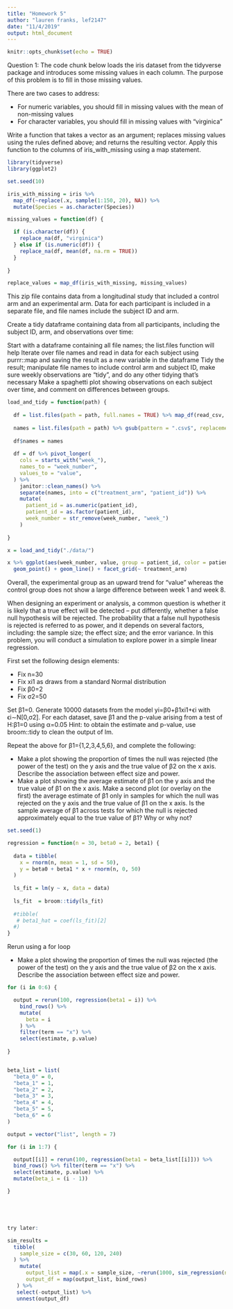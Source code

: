 ```yaml
---
title: "Homework 5"
author: "lauren franks, lef2147"
date: "11/4/2019"
output: html_document
---
```


```r
knitr::opts_chunk$set(echo = TRUE)
```


Question 1:
The code chunk below loads the iris dataset from the tidyverse package and introduces some missing values in each column. The purpose of this problem is to fill in those missing values.

There are two cases to address:

 - For numeric variables, you should fill in missing values with the mean of non-missing values
 - For character variables, you should fill in missing values with "virginica"

Write a function that takes a vector as an argument; replaces missing values using the rules defined above; and returns the resulting vector. Apply this function to the columns of iris_with_missing using a map statement.
```r
library(tidyverse)
library(ggplot2)

set.seed(10)

iris_with_missing = iris %>% 
  map_df(~replace(.x, sample(1:150, 20), NA)) %>%
  mutate(Species = as.character(Species))
```


```r
missing_values = function(df) {

  if (is.character(df)) {
    replace_na(df, "virginica")
  } else if (is.numeric(df)) {
    replace_na(df, mean(df, na.rm = TRUE))
  }
  
}

replace_values = map_df(iris_with_missing, missing_values)
```


This zip file contains data from a longitudinal study that included a control arm and an experimental arm. Data for each participant is included in a separate file, and file names include the subject ID and arm.

Create a tidy dataframe containing data from all participants, including the subject ID, arm, and observations over time:

Start with a dataframe containing all file names; the list.files function will help
Iterate over file names and read in data for each subject using purrr::map and saving the result as a new variable in the dataframe
Tidy the result; manipulate file names to include control arm and subject ID, make sure weekly observations are “tidy”, and do any other tidying that’s necessary
Make a spaghetti plot showing observations on each subject over time, and comment on differences between groups.
```r
load_and_tidy = function(path) {
  
  df = list.files(path = path, full.names = TRUE) %>% map_df(read_csv, col_names = TRUE)
  
  names = list.files(path = path) %>% gsub(pattern = ".csv$", replacement = "")
  
  df$names = names
  
  df = df %>% pivot_longer(
    cols = starts_with("week_"),
    names_to = "week_number",
    values_to = "value",
  ) %>% 
    janitor::clean_names() %>% 
    separate(names, into = c("treatment_arm", "patient_id")) %>% 
    mutate(
      patient_id = as.numeric(patient_id),
      patient_id = as.factor(patient_id),
      week_number = str_remove(week_number, "week_")
    )
  
}

x = load_and_tidy("./data/")

x %>% ggplot(aes(week_number, value, group = patient_id, color = patient_id)) +
  geom_point() + geom_line() + facet_grid(~ treatment_arm)

```

Overall, the experimental group as an upward trend for "value" whereas the control group does not show a large difference between week 1 and week 8.


When designing an experiment or analysis, a common question is whether it is likely that a true effect will be detected – put differently, whether a false null hypothesis will be rejected. The probability that a false null hypothesis is rejected is referred to as power, and it depends on several factors, including: the sample size; the effect size; and the error variance. In this problem, you will conduct a simulation to explore power in a simple linear regression.

First set the following design elements:

 - Fix n=30
 - Fix xi1 as draws from a standard Normal distribution
 - Fix β0=2
 - Fix σ2=50
 
Set β1=0. Generate 10000 datasets from the model yi=β0+β1xi1+ϵi  with ϵi∼N[0,σ2]. For each dataset, save β̂1 and the p-value arising from a test of H:β1=0 using α=0.05
Hint: to obtain the estimate and p-value, use broom::tidy to clean the output of lm.

Repeat the above for β1={1,2,3,4,5,6}, and complete the following:

 - Make a plot showing the proportion of times the null was rejected (the power of the test) on the y axis and the true value of β2 on the x axis. Describe the association between effect size and power.
 - Make a plot showing the average estimate of β̂1 on the y axis and the true value of β1 on the x axis. Make a second plot (or overlay on the first) the average estimate of β̂1 only in samples for which the null was rejected on the y axis and the true value of β1 on the x axis. Is the sample average of β̂1 across tests for which the null is rejected approximately equal to the true value of β1? Why or why not?

```r
set.seed(1)

regression = function(n = 30, beta0 = 2, beta1) {
  
  data = tibble(
    x = rnorm(n, mean = 1, sd = 50),
    y = beta0 + beta1 * x + rnorm(n, 0, 50)
  )
  
  ls_fit = lm(y ~ x, data = data)
  
  ls_fit  = broom::tidy(ls_fit)
  
  #tibble(
   # beta1_hat = coef(ls_fit)[2]
  #)
}


```

Rerun using a for loop

 - Make a plot showing the proportion of times the null was rejected (the power of the test) on the y axis and the true value of β2 on the x axis. Describe the association between effect size and power.
```r
for (i in 0:6) {

  output = rerun(100, regression(beta1 = i)) %>% 
    bind_rows() %>% 
    mutate(
      beta = i
    ) %>% 
    filter(term == "x") %>% 
    select(estimate, p.value)
  
}


beta_list = list(
  "beta_0" = 0,
  "beta_1" = 1,
  "beta_2" = 2,
  "beta_3" = 3,
  "beta_4" = 4,
  "beta_5" = 5,
  "beta_6" = 6
)

output = vector("list", length = 7)

for (i in 1:7) {

  output[[i]] = rerun(100, regression(beta1 = beta_list[[i]])) %>% 
  bind_rows() %>% filter(term == "x") %>% 
  select(estimate, p.value) %>% 
  mutate(beta_i = (i - 1)) 

}





try later: 

sim_results = 
  tibble(
    sample_size = c(30, 60, 120, 240)
  ) %>% 
    mutate(
      output_list = map(.x = sample_size, ~rerun(1000, sim_regression(n = .x))),
      output_df = map(output_list, bind_rows)
   ) %>% 
   select(-output_list) %>% 
   unnest(output_df)


```












